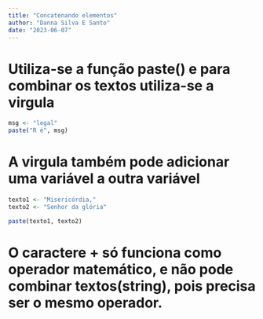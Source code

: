 ```yaml
---
title: "Concatenando elementos"
author: "Danna Silva E Santo"
date: "2023-06-07"
---
```

# Utiliza-se a função paste() e para combinar os textos utiliza-se a virgula
```r
msg <- "legal"
paste("R é", msg)
```

# A virgula também pode adicionar uma variável a outra variável
```r
texto1 <- "Misericórdia,"
texto2 <- "Senhor da glória"

paste(texto1, texto2)
```

# O caractere + só funciona como operador matemático, e não pode combinar textos(string), pois precisa ser o mesmo operador. 